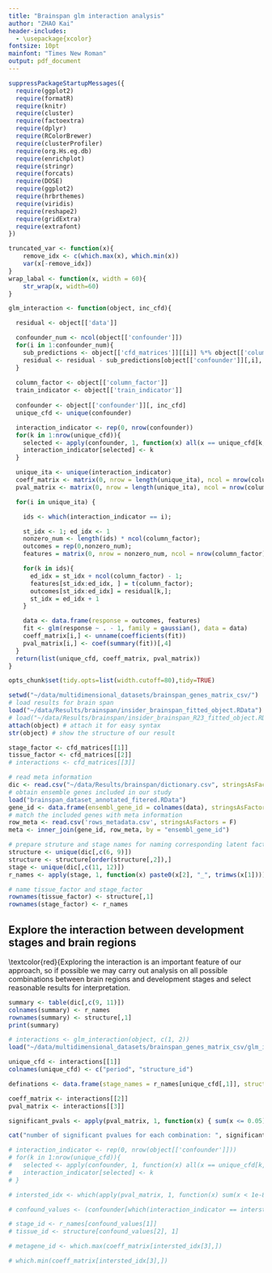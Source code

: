 ```yaml
---
title: "Brainspan glm interaction analysis"
author: "ZHAO Kai"
header-includes:
  - \usepackage{xcolor}
fontsize: 10pt
mainfont: "Times New Roman"
output: pdf_document
---
```


```r
suppressPackageStartupMessages({
  require(ggplot2)
  require(formatR)
  require(knitr)
  require(cluster)
  require(factoextra)
  require(dplyr)
  require(RColorBrewer)
  require(clusterProfiler)
  require(org.Hs.eg.db)
  require(enrichplot)
  require(stringr)
  require(forcats)
  require(DOSE)
  require(ggplot2)
  require(hrbrthemes)
  require(viridis)
  require(reshape2)
  require(gridExtra)
  require(extrafont)
})

truncated_var <- function(x){
    remove_idx <- c(which.max(x), which.min(x))
    var(x[-remove_idx])
}
wrap_labal <- function(x, width = 60){ 
    str_wrap(x, width=60)
}
```

```r
glm_interaction <- function(object, inc_cfd){

  residual <- object[['data']]

  confounder_num <- ncol(object[['confounder']])
  for(i in 1:confounder_num){
    sub_predictions <- object[['cfd_matrices']][[i]] %*% object[['column_factor']]
    residual <- residual - sub_predictions[object[['confounder']][,i], ]
  }
  
  column_factor <- object[['column_factor']]
  train_indicator <- object[['train_indicator']]
  
  confounder <- object[['confounder']][, inc_cfd]
  unique_cfd <- unique(confounder)

  interaction_indicator <- rep(0, nrow(confounder))
  for(k in 1:nrow(unique_cfd)){
    selected <- apply(confounder, 1, function(x) all(x == unique_cfd[k,]))
    interaction_indicator[selected] <- k
  }

  unique_ita <- unique(interaction_indicator)
  coeff_matrix <- matrix(0, nrow = length(unique_ita), ncol = nrow(column_factor))
  pval_matrix <- matrix(0, nrow = length(unique_ita), ncol = nrow(column_factor))

  for(i in unique_ita) {

    ids <- which(interaction_indicator == i);

    st_idx <- 1; ed_idx <- 1
    nonzero_num <- length(ids) * ncol(column_factor);
    outcomes = rep(0,nonzero_num);
    features = matrix(0, nrow = nonzero_num, ncol = nrow(column_factor))

    for(k in ids){
      ed_idx = st_idx + ncol(column_factor) - 1;
      features[st_idx:ed_idx, ] = t(column_factor);
      outcomes[st_idx:ed_idx] = residual[k,];
      st_idx = ed_idx + 1
    }

    data <- data.frame(response = outcomes, features)
    fit <- glm(response ~ . - 1, family = gaussian(), data = data)
    coeff_matrix[i,] <- unname(coefficients(fit))
    pval_matrix[i,] <- coef(summary(fit))[,4]
  }
  return(list(unique_cfd, coeff_matrix, pval_matrix))
}
```

```r
opts_chunk$set(tidy.opts=list(width.cutoff=80),tidy=TRUE)

setwd("~/data/multidimensional_datasets/brainspan_genes_matrix_csv/")
# load results for brain span
load("~/data/Results/brainspan/insider_brainspan_fitted_object.RData")
# load("~/data/Results/brainspan/insider_brainspan_R23_fitted_object.RData")
attach(object) # attach it for easy syntax
str(object) # show the structure of our result

stage_factor <- cfd_matrices[[1]]
tissue_factor <- cfd_matrices[[2]]
# interactions <- cfd_matrices[[3]]

# read meta information
dic <- read.csv("~/data/Results/brainspan/dictionary.csv", stringsAsFactors = F)
# obtain ensemble genes included in our study
load("brainspan_dataset_annotated_fitered.RData")
gene_id <- data.frame(ensembl_gene_id = colnames(data), stringsAsFactors =F)
# match the included genes with meta information
row_meta <- read.csv('rows_metadata.csv', stringsAsFactors = F)
meta <- inner_join(gene_id, row_meta, by = "ensembl_gene_id")

# prepare struture and stage names for naming corresponding latent factors
structure <- unique(dic[,c(6, 9)])
structure <- structure[order(structure[,2]),]
stage <- unique(dic[,c(11, 12)])
r_names <- apply(stage, 1, function(x) paste0(x[2], "_", trimws(x[1])))

# name tissue_factor and stage_factor
rownames(tissue_factor) <- structure[,1]
rownames(stage_factor) <- r_names
```

## Explore the interaction between development stages and brain regions

\textcolor{red}{Exploring the interaction is an important feature of our approach, so if possible we may carry out analysis on all possible combinations between brain regions and development stages and select reasonable results for interpretation.


```r
summary <- table(dic[,c(9, 11)])
colnames(summary) <- r_names
rownames(summary) <- structure[,1]
print(summary)

# interactions <- glm_interaction(object, c(1, 2))
load("~/data/multidimensional_datasets/brainspan_genes_matrix_csv/glm_interaction.RData")

unique_cfd <- interactions[[1]] 
colnames(unique_cfd) <- c("period", "structure_id")

definations <- data.frame(stage_names = r_names[unique_cfd[,1]], structure_names = structure[,1][unique_cfd[,2]])

coeff_matrix <- interactions[[2]]
pval_matrix <- interactions[[3]]

significant_pvals <- apply(pval_matrix, 1, function(x) { sum(x <= 0.05)})

cat("number of significant pvalues for each combination: ", significant_pvals, "\n")

# interaction_indicator <- rep(0, nrow(object[['confounder']]))
# for(k in 1:nrow(unique_cfd)){
#   selected <- apply(confounder, 1, function(x) all(x == unique_cfd[k,]))
#   interaction_indicator[selected] <- k
# }

# intersted_idx <- which(apply(pval_matrix, 1, function(x) sum(x < 1e-8)) == 19)

# confound_values <- (confounder[which(interaction_indicator == intersted_idx[3]), ])

# stage_id <- r_names[confound_values[1]]
# tissue_id <- structure[confound_values[2], 1]

# metagene_id <- which.max(coeff_matrix[intersted_idx[3],])

# which.min(coeff_matrix[intersted_idx[3],])
```
